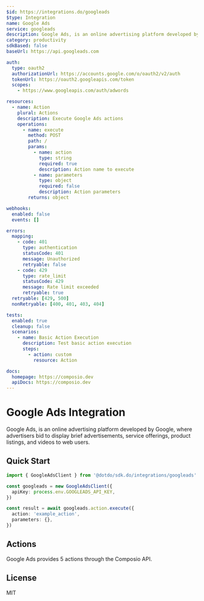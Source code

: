 ```yaml
---
$id: https://integrations.do/googleads
$type: Integration
name: Google Ads
service: googleads
description: Google Ads, is an online advertising platform developed by Google, where advertisers bid to display brief advertisements, service offerings, product listings, and videos to web users.
category: productivity
sdkBased: false
baseUrl: https://api.googleads.com

auth:
  type: oauth2
  authorizationUrl: https://accounts.google.com/o/oauth2/v2/auth
  tokenUrl: https://oauth2.googleapis.com/token
  scopes:
    - https://www.googleapis.com/auth/adwords

resources:
  - name: Action
    plural: Actions
    description: Execute Google Ads actions
    operations:
      - name: execute
        method: POST
        path: /
        params:
          - name: action
            type: string
            required: true
            description: Action name to execute
          - name: parameters
            type: object
            required: false
            description: Action parameters
        returns: object

webhooks:
  enabled: false
  events: []

errors:
  mapping:
    - code: 401
      type: authentication
      statusCode: 401
      message: Unauthorized
      retryable: false
    - code: 429
      type: rate_limit
      statusCode: 429
      message: Rate limit exceeded
      retryable: true
  retryable: [429, 500]
  nonRetryable: [400, 401, 403, 404]

tests:
  enabled: true
  cleanup: false
  scenarios:
    - name: Basic Action Execution
      description: Test basic action execution
      steps:
        - action: custom
          resource: Action

docs:
  homepage: https://composio.dev
  apiDocs: https://composio.dev
---
```


# Google Ads Integration

Google Ads, is an online advertising platform developed by Google, where advertisers bid to display brief advertisements, service offerings, product listings, and videos to web users.

## Quick Start

```typescript
import { GoogleAdsClient } from '@dotdo/sdk.do/integrations/googleads'

const googleads = new GoogleAdsClient({
  apiKey: process.env.GOOGLEADS_API_KEY,
})

const result = await googleads.action.execute({
  action: 'example_action',
  parameters: {},
})
```

## Actions

Google Ads provides 5 actions through the Composio API.

## License

MIT
